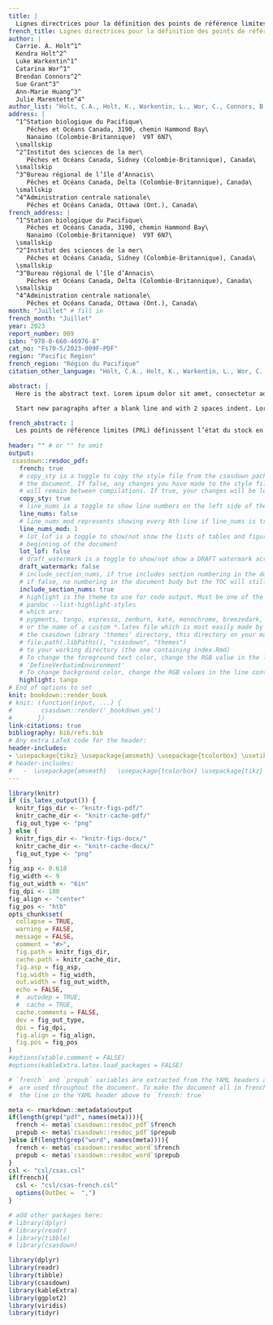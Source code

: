 ```yaml
---
title: |
  Lignes directrices pour la définition des points de référence limites pour les unités de gestion des stocks de saumons du Pacifique
french_title: Lignes directrices pour la définition des points de référence limites pour les unités de gestion des stocks de saumons du Pacifique
author: |
  Carrie. A. Holt^1^
  Kendra Holt^2^
  Luke Warkentin^1^ 
  Catarina Wor^1^ 
  Brendan Connors^2^ 
  Sue Grant^3^
  Ann-Marie Huang^3^ 
  Julie Marentette^4^
author_list: "Holt, C.A., Holt, K., Warkentin, L., Wor, C., Connors, B., Grant, S., Huang, A.-M., et Marentette, J."
address: |
  ^1^Station biologique du Pacifique\
     Pêches et Océans Canada, 3190, chemin Hammond Bay\
     Nanaimo (Colombie-Britannique)  V9T 6N7\
  \smallskip
  ^2^Institut des sciences de la mer\
     Pêches et Océans Canada, Sidney (Colombie-Britannique), Canada\
  \smallskip
  ^3^Bureau régional de l’île d’Annacis\
     Pêches et Océans Canada, Delta (Colombie-Britannique), Canada\
  \smallskip
  ^4^Administration centrale nationale\
     Pêches et Océans Canada, Ottawa (Ont.), Canada\
french_address: |
  ^1^Station biologique du Pacifique\
     Pêches et Océans Canada, 3190, chemin Hammond Bay\
     Nanaimo (Colombie-Britannique)  V9T 6N7\
  \smallskip
  ^2^Institut des sciences de la mer\
     Pêches et Océans Canada, Sidney (Colombie-Britannique), Canada\
  \smallskip
  ^3^Bureau régional de l’île d’Annacis\
     Pêches et Océans Canada, Delta (Colombie-Britannique), Canada\
  \smallskip
  ^4^Administration centrale nationale\
     Pêches et Océans Canada, Ottawa (Ont.), Canada\
month: "Juillet" # fill in
french_month: "Juillet"
year: 2023
report_number: 009
isbn: "978-0-660-46976-8"
cat_no: "Fs70-5/2023-009F-PDF"
region: "Pacific Region"
french_region: "Région du Pacifique"
citation_other_language: "Holt, C.A., Holt, K., Warkentin, L., Wor, C., Connors, B., Grant, S. and Huang, A.-M.. Guidelines for Defining Limit Reference Points for Pacific Salmon Stock Management Units. DFO Can. Sci. Advis. Sec. Res. Doc. 2022/009. iv + 78 p."

abstract: |
  Here is the abstract text. Lorem ipsum dolor sit amet, consectetur adipisicing elit, sed do eiusmod tempor incididunt ut labore et dolore magna aliqua. Ut enim ad minim veniam, quis nostrud exercitation ullamco laboris nisi ut aliquip ex ea commodo consequat. Duis aute irure dolor in reprehenderit in voluptate velit esse cillum dolore eu fugiat nulla pariatur. Excepteur sint occaecat cupidatat non proident, sunt in culpa qui officia deserunt mollit anim id est laborum.

  Start new paragraphs after a blank line and with 2 spaces indent. Lorem ipsum dolor sit amet, consectetur adipisicing elit, sed do eiusmod tempor incididunt ut labore et dolore magna aliqua. Ut enim ad minim veniam, quis nostrud exercitation ullamco laboris nisi ut aliquip ex ea commodo consequat. Duis aute irure dolor in reprehenderit in voluptate velit esse cillum dolore eu fugiat nulla pariatur. Excepteur sint occaecat cupidatat non proident, sunt in culpa qui officia deserunt mollit anim id est laborum.

french_abstract: |
  Les points de référence limites (PRL) définissent l’état du stock en deçà duquel on s’attend à ce que le stock subisse des dommages graves. Les PRL sont requis pour les principaux stocks de poissons, ou unités de gestion des stocks (UGS), qui sont prescrits par règlement en vertu des modifications apportées à la *Loi sur les pêches* (2019) du Canada. Les saumons du Pacifique sont uniques parmi les stocks de poissons marins en raison de leur haut niveau de diversité intraspécifique, ce qui donne lieu à un large éventail de données disponibles, de considérations et d’approches pour les évaluations et l’élaboration du PRL. Dans ce document, nous présentons six principes pour l’élaboration de PRL pour le saumon du Pacifique, qui sont adaptés de principes utilisés plus largement parmi les espèces marines. Un principe propre au saumon du Pacifique est que les PRL doivent être harmonisés avec l’objectif de la Politique concernant le saumon sauvage (PSS) du Canada de préserver la biodiversité du saumon à l’échelle des unités de conservation (UC), qui sont souvent imbriquées dans les UGS. Nous avons élaboré des méthodes de calcul des PRL et établi des lignes directrices sur la manière de les mettre en œuvre, y compris les conditions dans lesquelles elles doivent ou ne doivent pas être appliquées. Nous proposons que les PRL soient déterminés à partir de la proportion d’UC dont l’état est supérieur à la zone rouge pour les évaluations de l’état prévues par la PSS, comme approche par défaut. Cela permet d’assurer une certaine cohérence avec les évaluations de l’état déjà produites dans le cadre de la PSS, et peut éclairer les décisions de gestion concernant la récolte, l’habitat et les écloseries qui se prennent souvent à des échelles plus fines, celles des UC. Pour compléter l’approche par défaut, nous fournissons des PRL fondés sur des mesures d’abondances agrégées (globales) pour l’ensemble de l’UGS, ce qui peut être nécessaire à des fins de gestion des pêches dans certains cas. Ces derniers PRL sont dérivés pour avoir une probabilité souhaitée que toutes les UC composantes soient au-dessus de l’état rouge étant donné une relation supposée entre l’abondance globale et la probabilité que toutes les UC soient au-dessus de l’état rouge. Nous cernons les incertitudes associées à chaque approche, et décrivons comment elles peuvent être appliquées à une gamme de types, de qualités et de quantités de données. Les analyses visant à soutenir l’élaboration de lignes directrices se sont appuyées sur trois études de cas : le saumon coho du Fraser intérieur *Oncorhynchus kisutch*, le saumon chinook de la côte ouest de l’île de Vancouver, *O. tshawytscha*, et le saumon kéta de la côte sud intérieure, *O. keta*, à l’exclusion du fleuve Fraser.
  
header: "" # or "" to omit
output:
 csasdown::resdoc_pdf:
   french: true
   # copy_sty is a toggle to copy the style file from the csasdown package every time you compile
   # the document. If false, any changes you have made to the style file in your project
   # will remain between compilations. If true, your changes will be lost when you compile
   copy_sty: true
   # line_nums is a toggle to show line numbers on the left side of the page. 
   line_nums: false
   # line_nums_mod represents showing every Nth line if line_nums is true
   line_nums_mod: 1
   # lot_lof is a toggle to show/not show the lists of tables and figures at the
   # beginning of the document
   lot_lof: false
   # draft_watermark is a toggle to show/not show a DRAFT watermark across every page
   draft_watermark: false
   # include_section_nums, if true includes section numbering in the document body,
   # if false, no numbering in the document budy but the TOC will still show numbering
   include_section_nums: true
   # highlight is the theme to use for code output. Must be one of the list given by:
   # pandoc --list-highlight-styles
   # which are:
   # pygments, tango, espresso, zenburn, kate, monochrome, breezedark, haddock
   # or the name of a custom *.latex file which is most easily made by copying one from 
   # the csasdown library 'themes' directory, this directory on your machine:
   # file.path(.libPaths(), "csasdown", "themes")
   # to your working directory (the one containing index.Rmd)
   # To change the foreground text color, change the RGB value in the line containing
   # 'DefineVerbatimEnvironment'
   # To change background color, change the RGB values in the line containing 'shadecolor'
   highlight: tango
# End of options to set
knit: bookdown::render_book
# knit: (function(input, ...) {
#        csasdown::render('_bookdown.yml')
#       })
link-citations: true
bibliography: bib/refs.bib
# Any extra LaTeX code for the header:
header-includes:
- \usepackage{tikz} \usepackage{amsmath} \usepackage{tcolorbox} \usetikzlibrary{shapes, arrows.meta, shapes.arrows, shapes.geometric, positioning}
# header-includes:
#   -  \usepackage{amsmath}   \usepackage{tcolorbox} \usepackage{tikz} \usetikzlibrary{shapes, arrows.meta, shapes.arrows, shapes.geometric, positioning}
---
```


```r
library(knitr)
if (is_latex_output()) {
  knitr_figs_dir <- "knitr-figs-pdf/"
  knitr_cache_dir <- "knitr-cache-pdf/"
  fig_out_type <- "png"
} else {
  knitr_figs_dir <- "knitr-figs-docx/"
  knitr_cache_dir <- "knitr-cache-docx/"
  fig_out_type <- "png"
}
fig_asp <- 0.618
fig_width <- 9
fig_out_width <- "6in"
fig_dpi <- 180
fig_align <- "center"
fig_pos <- "htb"
opts_chunk$set(
  collapse = TRUE,
  warning = FALSE,
  message = FALSE,
  comment = "#>",
  fig.path = knitr_figs_dir,
  cache.path = knitr_cache_dir,
  fig.asp = fig_asp,
  fig.width = fig_width,
  out.width = fig_out_width,
  echo = FALSE,
  #  autodep = TRUE,
  #  cache = TRUE,
  cache.comments = FALSE,
  dev = fig_out_type,
  dpi = fig_dpi,
  fig.align = fig_align,
  fig.pos = fig_pos
)
#options(xtable.comment = FALSE)
#options(kableExtra.latex.load_packages = FALSE)
```

```r
# `french` and `prepub` variables are extracted from the YAML headers above and
#  are used throughout the document. To make the document all in french, change
#  the line in the YAML header above to `french: true`

meta <- rmarkdown::metadata$output
if(length(grep("pdf", names(meta)))){
  french <- meta$`csasdown::resdoc_pdf`$french
  prepub <- meta$`csasdown::resdoc_pdf`$prepub
}else if(length(grep("word", names(meta)))){
  french <- meta$`csasdown::resdoc_word`$french
  prepub <- meta$`csasdown::resdoc_word`$prepub
}
csl <- "csl/csas.csl"
if(french){
  csl <- "csl/csas-french.csl"
  options(OutDec =  ",")
}

# add other packages here:
# library(dplyr)
# library(readr)
# library(tibble)
# library(csasdown)

library(dplyr)
library(readr)
library(tibble)
library(csasdown)
library(kableExtra)
library(ggplot2)
library(viridis)
library(tidyr)
```

<!-- --- -->
<!-- csl: `r csl`     -->
<!-- --- -->
